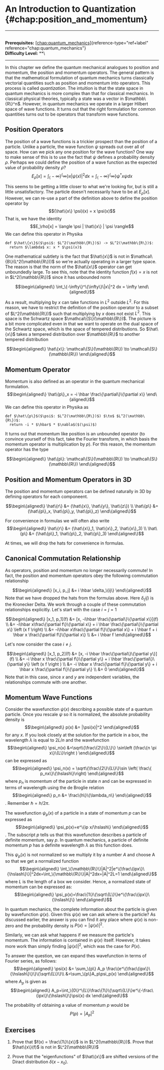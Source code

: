 # An Introduction to Quantization \{#chap:position_and_momentum\}

------------------------------------------------------------------------

\
**Prerequisites:**
[\[chap:quantum_mechanics\]](#chap:quantum_mechanics)\{reference-type="ref+label"
reference="chap:quantum_mechanics"\}\
**Difficulty Level:** \*\*\

------------------------------------------------------------------------

In this chapter we define the quantum mechanical analogues to position
and momentum, the position and momentum operators. The general pattern
is that the mathematical formulation of quantum mechanics turns
classically vectorial quantities such as position and momentum into
operators. This process is called *quantization*. The intuition is that
the state space in quantum mechanics is more complex than that for
classical mechanics. In classical physical theories, typically a state
was a vector in $\mathbb\{R\}^n$. However, in quantum mechanics we operate
in a larger Hilbert space of wave functions. It turns out that the right
formulation for common quantities turns out to be operators that
transform wave functions.

## Position Operators

The position of a wave functions is a trickier prospect than the
position of a particle. Unlike a particle, the wave function $\psi$
spreads out over all of space. How can we pick any one position for the
wave function? One way to make sense of this is to use the fact that
$\psi$ defines a probability density $\rho$. Perhaps we could define the
position of a wave function as the expected value of probability density
$\rho$?
$$E_\rho[x] = \int_\{-\infty\}^\{\infty\} x |\psi(x)|^2 dx = \int_\{-\infty\}^\{\infty\} \psi^* x \psi dx$$

This seems to be getting a little closer to what we're looking for, but
is still a little unsatisfactory. The particle doesn't necessarily have
to be at $E_\rho[x]$. However, we can re-use a part of the definition
above to define the position operator by
$$(\hat\{x\} \psi)(x) = x \psi(x)$$ That is, we have the identity
$$E_\rho[x] = \langle \psi | \hat\{x\} | \psi \rangle$$ We can define this
operator in Physika

``` \{.python language="python"\}
def $\hat\{x\}$($\psi$: $L^2(\mathbb\{R\})$) -> $L^2(\mathbb\{R\})$:
  return $\lambda$ x: x * $\psi(x)$
```

One mathematical subtlety is the fact that $\hat\{x\}$ is not in
$\mathcal\{B\}(L^2(\mathbb\{R\}))$ so we're actually operating in a larger
type space. The reason is that the norm of the $\hat\{x\}$ operator can
get unboundedly large. To see this, note that the identity function
$f(x) = x$ is not in $L^2(\mathbb\{R\})$ since it has unbounded norm

$$\begin\{aligned\}
    \int_\{-\infty\}^\{\infty\}\|x\|^2 dx = \infty
\end\{aligned\}$$

As a result, multiplying by $x$ can take functions in $L^2$ outside
$L^2$. For this reason, we have to restrict the definition of the
position operator to a subset of $L^2(\mathbb\{R\})$ such that multiplying
by $x$ does not exist $L^2$. This space is the Schwartz space
$\mathcal\{S\}(\mathbb\{R\})$. The picture is a bit more complicated even in
that we want to operate on the dual space of the Schwartz space, which
is the space of tempered distributions. So $\hat\{x\}$ takes a tempered
distribution over $\mathbb\{R\}$ to another tempered distribution

$$\begin\{aligned\}
\hat\{x\}: \mathcal\{S\}(\mathbb\{R\}) \to \mathcal\{S\}(\mathbb\{R\})
\end\{aligned\}$$

## Momentum Operator

Momentum is also defined as an operator in the quantum mechanical
formulation. $$\begin\{aligned\}
\hat\{p\}_x = -i \hbar \frac\{\partial\}\{\partial x\}
\end\{aligned\}$$ We can define this operator in Physika as

``` \{.python language="python"\}
def $\hat\{p\}$($\psi$: $L^2(\mathbb\{R\})$) $\to$ $L^2(\mathbb\{R\})$:
  return -i * $\hbar$ * $\nabla$($(\psi)$)
```

It turns out that momentum like position is an unbounded operator (to
convince yourself of this fact, take the Fourier transform, in which
basis the momentum operator is multiplication by $p$). For this reason,
the momentum operator has the type

$$\begin\{aligned\}
\hat\{p\}: \mathcal\{S\}(\mathbb\{R\}) \to \mathcal\{S\}(\mathbb\{R\})
\end\{aligned\}$$

## Position and Momentum Operators in 3D

The position and momentum operators can be defined naturally in 3D by
defining operators for each componeent.

$$\begin\{aligned\}
    \hat\{r\} &= (\hat\{x\}, \hat\{y\}, \hat\{z\}) \\
    \hat\{p\} &= (\hat\{p\}_x, \hat\{p\}_y, \hat\{p\}_z)
\end\{aligned\}$$

For convenience in formulas we will often also write $$\begin\{aligned\}
    \hat\{r\} &= (\hat\{x\}_1, \hat\{x\}_2, \hat\{x\}_3) \\
    \hat\{p\} &= (\hat\{p\}_1, \hat\{p\}_2, \hat\{p\}_3)
\end\{aligned\}$$

At times, we will drop the hats for convenience in formulas.

## Canonical Commutation Relationship

As operators, position and momentum no longer necessarily commute! In
fact, the position and momentum operators obey the following commutation
relationship

$$\begin\{aligned\}
    [x_i, p_j] &= i \hbar \delta_\{ij\}
\end\{aligned\}$$ Note that we have dropped the hats from the formulas
above. Here $\delta_\{ij\}$ is the Kronecker Delta. We work through a
couple of these commutation relationships explicitly. Let's start with
the case $i = j = 1$

$$\begin\{aligned\}
    [x_1, p_1](f) &= [x, -i\hbar \frac\{\partial\}\{\partial x\}](f) \\
    &= -i\hbar x\frac\{\partial f\}\{\partial x\}  + i \hbar \frac\{\partial\}\{\partial x\} \left (x f \right) \\
    &= -i\hbar x\frac\{\partial f\}\{\partial x\}  + i \hbar f + i \hbar x \frac\{\partial f\}\{\partial x\} \\
    &= i \hbar f
\end\{aligned\}$$

Let's now consider the case $i \neq j$.

$$\begin\{aligned\}
    [x_1, p_2](f) &= [x, -i \hbar \frac\{\partial\}\{\partial y\}](f) \\
    &= -i \hbar x \frac\{\partial f\}\{\partial y\} + i \hbar \frac\{\partial\}\{\partial y\} \left (x f \right ) \\
    &= -i \hbar x \frac\{\partial f\}\{\partial y\} + i \hbar x \frac\{\partial f\}\{\partial y\} \\
    &= 0
\end\{aligned\}$$ Note that in this case, since $x$ and $y$ are
independent variables, the relationships commute with one another.

## Momentum Wave Functions

Consider the wavefunction $\psi(x)$ describing a possible state of a
quantum particle. Once you rescale $\psi$ so it is normalized, the
absolute probability density is $$\begin\{aligned\}
p(x) &= |\psi(x)|^2
\end\{aligned\}$$ for any $x$. If you look closely at the solution for the
particle in a box, the wavelength $\lambda$ is equal to $2L/n$ and the
wavefunction $$\begin\{aligned\}
\psi_n(x) &=\sqrt\{\frac\{2\}\{L\}\} \sin\left (\frac\{n \pi x\}\{L\}\right )
\end\{aligned\}$$ can be expressed as $$\begin\{aligned\}
\psi_n(x) = \sqrt\{\frac\{2\}\{L\}\}\sin \left( \frac\{ p_nx\}\{\hslash\}\right)
\end\{aligned\}$$ where $p_n$ is momentum of the particle in state $n$ and
can be expressed in terms of wavelength using the de Broglie relation
$$\begin\{aligned\}
p_n &= \frac\{h\}\{\lambda_n\}
\end\{aligned\}$$. Remember $\hslash = h/2\pi$.

The wavefunction $\psi_p(x)$ of a particle in a state of momentum $p$
can be expressed as $$\begin\{aligned\}
\psi_p(x)=e^\{ip x/\hslash\}
\end\{aligned\}$$. The subscript $p$ tells us that this wavefunction
describes a particle of definite momentum, say $p$. In quantum
mechanics, a particle of definite momentum $p$ has a definite wavelength
$\lambda$ as this function does.

This $\psi_p(x)$ is not normalized so we multiply it by a number $A$ and
choose A so that we get a normalized function $$\begin\{aligned\}
\int_\{\mathbb\{R\}\}|A|^2|e^\{\frac\{ipx\}\{\hslash\}\}|^2dx=\int_\{\mathbb\{R\}\}|A|^2dx=|A|^2L=1
\end\{aligned\}$$ where $L$ is the length of a box we consider. Hence, a
normalized state of momentum can be expressed as: $$\begin\{aligned\}
\psi_p(x)=\frac\{1\}\{\sqrt\{L\}\}e^\{\frac\{ipx\}\{\hslash\}\}
\end\{aligned\}$$

In quantum mechanics, the complete information about the particle is
given by wavefunction $\psi(x)$. Given this $\psi(x)$ we can ask where
is the particle? As discussed earlier, the answer is you can find it any
place where $\psi(x)$ is non-zero and the probability density is
$P(x)=|\psi(x)|^2$.

Similarly, we can ask what happens if we measure the particle's
momentum. The information is contained in $\psi(x)$ itself. However, it
takes more work than simply finding $|\psi(x)|^2$, which was the case
for $P(x)$.

To answer the question, we can expand thes wavefunction in terms of
Fourier series, as follows: $$\begin\{aligned\}
\psi(x) &= \sum_\{p\} A_p \frac\{e^\{\frac\{ipx\}\{\hslash\}\}\}\{\sqrt\{L\}\}\\
&=\sum_\{p\}A_p\psi_p(x)
\end\{aligned\}$$ where $A_p$ is given as $$\begin\{aligned\}
A_p=\int_\{0\}^\{L\}\frac\{1\}\{\sqrt\{L\}\}e^\{-\frac\{ipx\}\{\hslash\}\}\psi(x) dx
\end\{aligned\}$$

The probability of obtaining a value of momentum $p$ would be
$$P(p)=|A_p|^2$$

## Exercises

1.  Prove that $f(x) = \frac\{1\}\{x\}$ is in $L^2(\mathbb\{R\})$. Prove that
    $\hat\{x\}(f)$ is not in $L^2(\mathbb\{R\})$

2.  Prove that the \"eigenfunctions\" of $\hat\{x\}$ are shifted versions
    of the Diract distribution $\delta(x-x_0)$.
